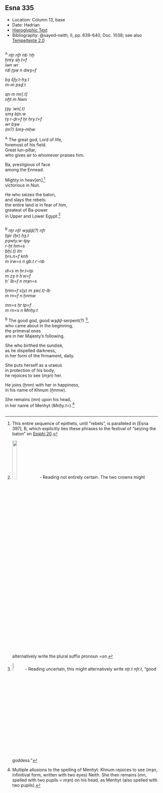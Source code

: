 ## Esna 335 {-}  

<style>  
  
  .col2 {  
    columns: 2 320px;         /* number of columns and width in pixels*/  
    -webkit-columns: 2 320px; /* chrome, safari */  
    -moz-columns: 2 320px;    /* firefox */  
    -webkit-column-break-inside: avoid;  
    -page-break-inside: avoid;  
    -break-inside: avoid;  
  }  
  
</style>  

- Location: Column 13, base
- Date: Hadrian 
- [Hieroglyphic Text](https://www.ifao.egnet.net/uploads/publications/enligne/Temples-Esna003.pdf#page=319){target="_blank"}  
- Bibliography: @sayed-neith, II, pp. 639-640, Doc. 1038; see also [Tempeltexte 2.0](http://www.tempeltexte.uni-tuebingen.de/portal/#/text-detail/1237){target="_blank"}

<div class="col2">

^A^ *nṯr nfr nb ʿnḫ  *  
*ḫnty sḫ.t=f  *  
*ỉwn wr*   
*rdỉ ṯȝw n dwȝ=f  *  
   
*bȝ šfy.t-ḥȝ.t  *  
*m-m psḏ.t  *  
  
*qn m mr[.t]  *  
*nḫt m Nwn  *  
    
*ṯȝy ʿwn(.t)  *  
*smȝ bṯn.w  *  
*tȝ r-ḏr=f ẖr ḥry.t=f  *  
*wr bȝw *  
*(m?) šmȝ-mḥw  *
  
^A^ The great god, Lord of life,  
foremost of his field.  
Great Iun-pillar,   
who gives air to whomever praises him.  
  
Ba, prestigious of face  
among the Ennead.

Mighty in heav[en],[^fn-335-0]  
victorious in Nun.  
  
He who seizes the baton,  
and slays the rebels:  
the entire land is in fear of him,  
greatest of Ba-power   
in Upper and Lower Egypt.[^fn-335-1]
  
</div>

[^fn-335-0]: This entire sequence of epithets, until "rebels", is paralleled in [Esna 397], B, which explicitly ties these phrases to the festival of "seizing the baton" on [Epiphi 20](https://bookdown.org/shemanefer/Esna2/calendar-ii-77.html#epiphi-20).  
[^fn-335-1]: ![](./images/335_A_1.png){width=18%} - Reading not entirely certain. The two crowns might alternatively write the plural suffix pronoun *=sn*.

<div class="col2">

^B^ *nṯr nfr wȝḏḏ(?) nfr  *  
*ḫpr (ẖr) ḥȝ.t  *  
*pȝwty.w-tpy*  
*r-ḫt ḥm=s  *  
*bẖ(.t) ỉtn  *  
*ḫrs.n=f knḥ  *  
*m ỉrw=s n gb.t rʿ-nb  *  
   
*dỉ=s m ḥr.t=tp  *  
*m zȝ n ḥʿw=f  *  
*ḥʿʿ ỉb=f n mȝn=s  *  
      
*ẖnm=f s(y) m ȝw(.t)-ỉb  *  
*m rn=f n ẖnmw  *  
     
*mn=s ḥr tp=f  *  
*m rn=s n Mnḥy.t    *  
    
^B^ The good god, good *wȝḏḏ*-serpent(?) [^fn-335-2],  
who came about in the beginning,  
the primeval ones   
are in her Majesty's following.  
  
She who birthed the sundisk,  
as he dispelled darkness,  
in her form of the firmament, daily.  
  
She puts herself as a uraeus  
in protection of his body,  
he rejoices to see (*mȝn*) her.   
  
He joins (*ẖnm*) with her in happiness,  
in his name of Khnum (*ẖnmw*).  
  
She remains (mn) upon his head,  
in her name of Menhyt (*Mnḥy.t=*).[^fn-335-3]  

</div>

[^fn-335-2]: ![](./images/335_B_1.png){width=8%} - Reading uncertain, this might alternatively write *nṯr.t nfr.t*, "good goddess."
[^fn-335-3]: Multiple allusions to the spelling of Menhyt. Khnum rejoices to see (*mȝn*, infinitival form, written with two eyes) Neith. She then remains (*mn*, spelled with two pupils < *mȝn*) on his head, as Menhyt (also spelled with two pupils).

